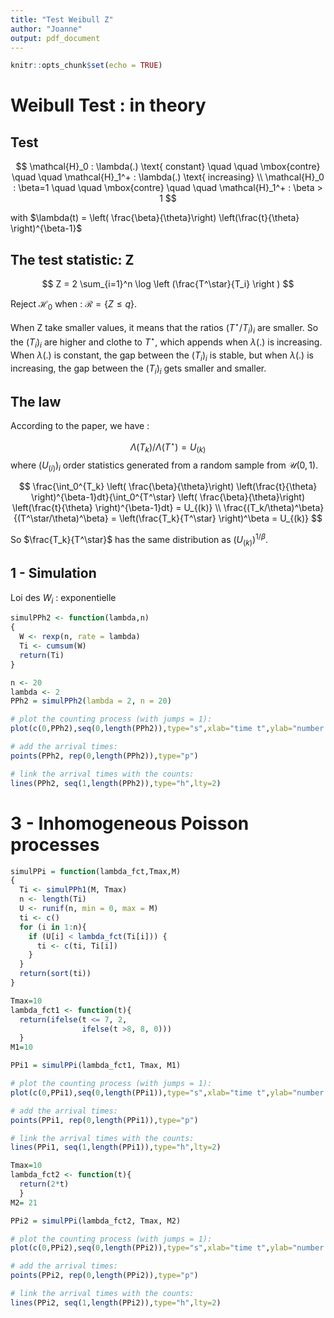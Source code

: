 ```yaml
---
title: "Test Weibull Z"
author: "Joanne"
output: pdf_document
---
```


```r
knitr::opts_chunk$set(echo = TRUE)
```

# Weibull Test : in theory

## Test 

$$
\mathcal{H}_0 : \lambda(.) \text{ constant} \quad \quad \mbox{contre} \quad \quad \mathcal{H}_1^+ : \lambda(.) \text{ increasing} \\
\mathcal{H}_0 : \beta=1 \quad \quad \mbox{contre} \quad \quad \mathcal{H}_1^+ : \beta > 1
$$

with $\lambda(t) = \left( \frac{\beta}{\theta}\right) \left(\frac{t}{\theta} \right)^{\beta-1}$

## The test statistic: Z

$$
Z = 2 \sum_{i=1}^n \log \left (\frac{T^\star}{T_i} \right )
$$

Reject $\mathcal{H}_0$ when : $\mathcal{R} = \{Z \leq q \}$.

When Z take smaller values, it means that the ratios $(T^\star/T_i)_i$ are smaller. So the $(T_i)_i$ are higher and clothe to $T^\star$, which appends when $\lambda(.)$ is increasing. When $\lambda(.)$ is constant, the gap between the $(T_i)_i$ is stable, but when $\lambda(.)$ is increasing, the gap between the $(T_i)_i$ gets smaller and smaller.

## The law

According to the paper, we have : 

$$
\Lambda(T_k) / \Lambda(T^\star) = U_{(k)}
$$
where $(U_{(i)})_i$ order statistics generated from a random sample from $\mathcal{U}(0,1)$.

$$
\frac{\int_0^{T_k} \left( \frac{\beta}{\theta}\right) \left(\frac{t}{\theta} \right)^{\beta-1}dt}{\int_0^{T^\star} \left( \frac{\beta}{\theta}\right) \left(\frac{t}{\theta} \right)^{\beta-1}dt} = U_{(k)} \\
\frac{(T_k/\theta)^\beta}{(T^\star/\theta)^\beta} = \left(\frac{T_k}{T^\star} \right)^\beta = U_{(k)}
$$

So $\frac{T_k}{T^\star}$ has the same distribution as $(U_{(k)})^{1/\beta}$.

## 1 - Simulation

Loi des $W_i$ : exponentielle 

```r
simulPPh2 <- function(lambda,n)
{
  W <- rexp(n, rate = lambda) 
  Ti <- cumsum(W)
  return(Ti)
}
```

```r
n <- 20
lambda <- 2
PPh2 = simulPPh2(lambda = 2, n = 20)

# plot the counting process (with jumps = 1): 
plot(c(0,PPh2),seq(0,length(PPh2)),type="s",xlab="time t",ylab="number of events by time t")

# add the arrival times: 
points(PPh2, rep(0,length(PPh2)),type="p")

# link the arrival times with the counts:
lines(PPh2, seq(1,length(PPh2)),type="h",lty=2)
```

# 3 - Inhomogeneous Poisson processes

```r
simulPPi = function(lambda_fct,Tmax,M)
{
  Ti <- simulPPh1(M, Tmax)
  n <- length(Ti)
  U <- runif(n, min = 0, max = M)
  ti <- c()
  for (i in 1:n){
    if (U[i] < lambda_fct(Ti[i])) {
      ti <- c(ti, Ti[i])
    }
  }
  return(sort(ti))
}
```

```r
Tmax=10
lambda_fct1 <- function(t){
  return(ifelse(t <= 7, 2, 
                ifelse(t >8, 8, 0)))
  }
M1=10

PPi1 = simulPPi(lambda_fct1, Tmax, M1)

# plot the counting process (with jumps = 1): 
plot(c(0,PPi1),seq(0,length(PPi1)),type="s",xlab="time t",ylab="number of events by time t")

# add the arrival times: 
points(PPi1, rep(0,length(PPi1)),type="p")

# link the arrival times with the counts:
lines(PPi1, seq(1,length(PPi1)),type="h",lty=2)
```

```r
Tmax=10
lambda_fct2 <- function(t){
  return(2*t)
  }
M2= 21

PPi2 = simulPPi(lambda_fct2, Tmax, M2)

# plot the counting process (with jumps = 1): 
plot(c(0,PPi2),seq(0,length(PPi2)),type="s",xlab="time t",ylab="number of events by time t")

# add the arrival times: 
points(PPi2, rep(0,length(PPi2)),type="p")

# link the arrival times with the counts:
lines(PPi2, seq(1,length(PPi2)),type="h",lty=2)
```




